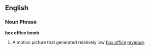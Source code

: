 ==English==

===Noun Phrase===
'''box office bomb'''

#A motion picture that generated relatively low [[box office]] [[revenue]].